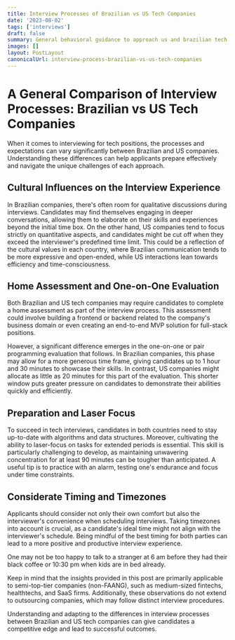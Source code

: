 ```yaml
---
title: Interview Processes of Brazilian vs US Tech Companies
date: '2023-08-02'
tags: ['interviews']
draft: false
summary: General behavioral guidance to approach us and brazilian tech companies for work
images: []
layout: PostLayout
canonicalUrl: interview-process-brazilian-vs-us-tech-companies
---
```


# A General Comparison of Interview Processes: Brazilian vs US Tech Companies

When it comes to interviewing for tech positions, the processes and expectations can vary significantly between Brazilian and US companies. Understanding these differences can help applicants prepare effectively and navigate the unique challenges of each approach.

## Cultural Influences on the Interview Experience

In Brazilian companies, there's often room for qualitative discussions during interviews. Candidates may find themselves engaging in deeper conversations, allowing them to elaborate on their skills and experiences beyond the initial time box. On the other hand, US companies tend to focus strictly on quantitative aspects, and candidates might be cut off when they exceed the interviewer's predefined time limit. This could be a reflection of the cultural values in each country, where Brazilian communication tends to be more expressive and open-ended, while US interactions lean towards efficiency and time-consciousness.

## Home Assessment and One-on-One Evaluation

Both Brazilian and US tech companies may require candidates to complete a home assessment as part of the interview process. This assessment could involve building a frontend or backend related to the company's business domain or even creating an end-to-end MVP solution for full-stack positions.

However, a significant difference emerges in the one-on-one or pair programming evaluation that follows. In Brazilian companies, this phase may allow for a more generous time frame, giving candidates up to 1 hour and 30 minutes to showcase their skills. In contrast, US companies might allocate as little as 20 minutes for this part of the evaluation. This shorter window puts greater pressure on candidates to demonstrate their abilities quickly and efficiently.

## Preparation and Laser Focus

To succeed in tech interviews, candidates in both countries need to stay up-to-date with algorithms and data structures. Moreover, cultivating the ability to laser-focus on tasks for extended periods is essential. This skill is particularly challenging to develop, as maintaining unwavering concentration for at least 90 minutes can be tougher than anticipated. A useful tip is to practice with an alarm, testing one's endurance and focus under time constraints.

## Considerate Timing and Timezones

Applicants should consider not only their own comfort but also the interviewer's convenience when scheduling interviews. Taking timezones into account is crucial, as a candidate's ideal time might not align with the interviewer's schedule. Being mindful of the best timing for both parties can lead to a more positive and productive interview experience.

One may not be too happy to talk to a stranger at 6 am before they had their black coffee or
10:30 pm when kids are in bed already.

Keep in mind that the insights provided in this post are primarily applicable to semi-top-tier companies (non-FAANG), such as medium-sized fintechs, healthtechs, and SaaS firms. Additionally, these observations do not extend to outsourcing companies, which may follow distinct interview procedures.

Understanding and adapting to the differences in interview processes between Brazilian and US tech companies can give candidates a competitive edge and lead to successful outcomes.
